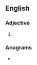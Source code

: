 ==English==

===Adjective===
{{head|en|adjective superlative form}}

# {{en-superlative of|sick}}

===Anagrams===
* {{anagrams|en|Eckists}}
